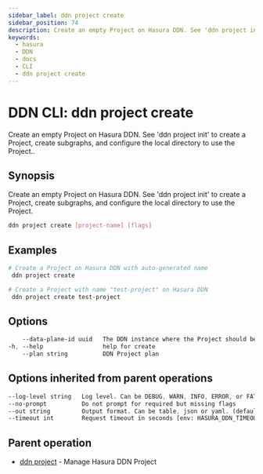 ```yaml
---
sidebar_label: ddn project create
sidebar_position: 74
description: Create an empty Project on Hasura DDN. See 'ddn project init' to create a Project, create subgraphs, and configure the local directory to use the Project. using the DDN CLI
keywords:
  - hasura
  - DDN
  - docs
  - CLI
  - ddn project create
---
```


# DDN CLI: ddn project create

Create an empty Project on Hasura DDN. See 'ddn project init' to create a Project, create subgraphs, and configure the local directory to use the Project..

## Synopsis

Create an empty Project on Hasura DDN. See 'ddn project init' to create a Project, create subgraphs, and configure the local directory to use the Project.

```bash
ddn project create [project-name] [flags]
```

## Examples

```bash
# Create a Project on Hasura DDN with auto-generated name
 ddn project create

# Create a Project with name "test-project" on Hasura DDN
 ddn project create test-project
```

## Options

```sass
    --data-plane-id uuid   The DDN instance where the Project should be hosted
-h, --help                 help for create
    --plan string          DDN Project plan
```

## Options inherited from parent operations

```sass
--log-level string   Log level. Can be DEBUG, WARN, INFO, ERROR, or FATAL. (default "INFO")
--no-prompt          Do not prompt for required but missing flags
--out string         Output format. Can be table, json or yaml. (default "table")
--timeout int        Request timeout in seconds [env: HASURA_DDN_TIMEOUT] (default 100)
```

## Parent operation

- [ddn project](/reference/cli/commands/ddn_project) - Manage Hasura DDN Project
